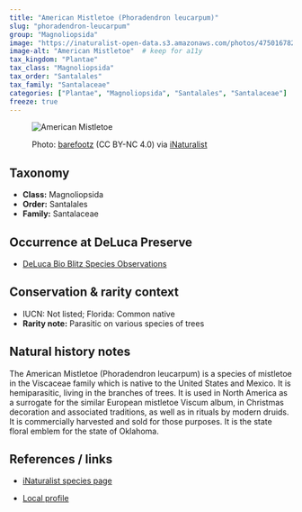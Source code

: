 ```yaml
---
title: "American Mistletoe (Phoradendron leucarpum)"
slug: "phoradendron-leucarpum"
group: "Magnoliopsida"
image: "https://inaturalist-open-data.s3.amazonaws.com/photos/475016782/large.jpeg"        # keep for thumbnails
image-alt: "American Mistletoe"  # keep for a11y
tax_kingdom: "Plantae"
tax_class: "Magnoliopsida"
tax_order: "Santalales"
tax_family: "Santalaceae"
categories: ["Plantae", "Magnoliopsida", "Santalales", "Santalaceae"]   # these drive the chips + filtering
freeze: true
---
```


<figure class="species-figure">

<img src="https://inaturalist-open-data.s3.amazonaws.com/photos/475016782/large.jpeg" alt="American Mistletoe" class="species-photo"/>

<figcaption class="photo-credit">

Photo: <a href="https://www.inaturalist.org/people/barefootz">barefootz</a> (CC BY-NC 4.0) via <a href="https://www.inaturalist.org/observations/264536188">iNaturalist</a>

</figcaption>

</figure>

## Taxonomy

-   **Class:** Magnoliopsida
-   **Order:** Santalales
-   **Family:** Santalaceae

## Occurrence at DeLuca Preserve

-   [DeLuca Bio Blitz Species Observations](https://www.inaturalist.org/observations?project_id=191727&taxon_id=49668&place_id=any&verifiable=any)

## Conservation & rarity context

-   IUCN: Not listed; Florida: Common native
-   **Rarity note:** Parasitic on various species of trees

## Natural history notes

The American Mistletoe (Phoradendron leucarpum) is a species of mistletoe in the Viscaceae family which is native to the United States and Mexico. It is hemiparasitic, living in the branches of trees. It is used in North America as a surrogate for the similar European mistletoe Viscum album, in Christmas decoration and associated traditions, as well as in rituals by modern druids. It is commercially harvested and sold for those purposes. It is the state floral emblem for the state of Oklahoma.

## References / links

-   [iNaturalist species page](https://www.inaturalist.org/taxa/49668-Phoradendron-leucarpum)

-   [Local profile](https://fsus.ncbg.unc.edu/show-taxon-detail.php?taxonid=4130)
